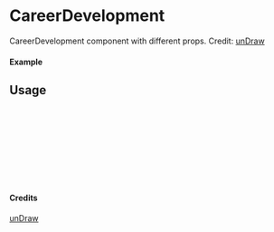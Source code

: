 
<Meta of={CareerDevelopment} title="unDraw/CareerDevelopment" />

# CareerDevelopment

CareerDevelopment component with different props.
Credit: [unDraw](https://undraw.co/illustrations)

#### Example

<Canvas of={CareerDevelopment.Primary} />

## Usage

```ts
import { CareerDevelopment } from "yadl-ui";

const Example = () => {
  return (
      <CareerDevelopment />
  );
};

export default Example;
```

#### Credits
[unDraw](https://undraw.co/illustrations)
